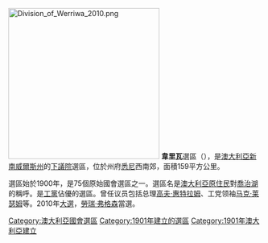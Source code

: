 [[File:Division_of_Werriwa_2010.png|300px]]
'''韋里瓦'''選區（{{lang-en|Division of Werriwa}}），是[[澳大利亞|澳大利亞]][[新南威爾斯州|新南威爾斯州]]的[[澳大利亞下議院|下議院]]選區，位於州府[[悉尼|悉尼]]西南郊，面積159平方公里。

選區始於1900年，是75個原始國會選區之一。選區名是[[澳大利亞原住民|澳大利亞原住民]]對[[喬治湖_(澳大利亞)|喬治湖]]的稱呼。是[[澳大利亞工黨|工黨]]佔優的選區。曾任议员包括总理[[高夫·惠特拉姆|高夫·惠特拉姆]]、工党领袖[[马克·莱瑟姆|马克·莱瑟姆]]等。2010年[[2010年澳大利亞聯邦大選|大選]]，[[勞瑞·弗格森|勞瑞·弗格森]]當選。

{{DEFAULTSORT:Werriwa}}
[[Category:澳大利亞國會選區|Category:澳大利亞國會選區]]
[[Category:1901年建立的選區|Category:1901年建立的選區]]
[[Category:1901年澳大利亞建立|Category:1901年澳大利亞建立]]